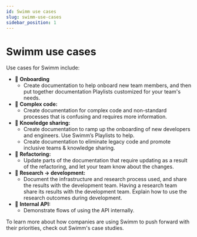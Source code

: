 ```yaml
---
id: Swimm use cases
slug: swimm-use-cases
sidebar_position: 1
---
```


# Swimm use cases

Use cases for Swimm include:

- :ocean: **Onboarding**
  - Create documentation to help onboard new team members, and then put together <Link to="https://swimm.io/blog/documentation-playlists/">documentation Playlists</Link> customized for your team's needs.
- :ocean: **Complex code:**
  - Create documentation for complex code and non-standard processes that is confusing and requires more information.
- :ocean: **Knowledge sharing:**
  - Create documentation to ramp up the onboarding of new developers and engineers. Use Swimm’s Playlists to help. 
  - Create documentation to eliminate legacy code and promote inclusive teams & knowledge sharing.
- :ocean: **Refactoring:**
  - Update parts of the documentation that require updating as a result of the refactoring, and let your team know about the changes.
- :ocean: **Research → development:**
  - Document the infrastructure and research process used, and share the results with the development team. Having a research team share its results with the development team. Explain how to use the research outcomes during development.
- :ocean: **Internal API:**
  - Demonstrate flows of using the API internally.

To learn more about how companies are using Swimm to push forward with their priorities, check out <Link to="https://swimm.io/case-studies/">Swimm's case studies</Link>.
